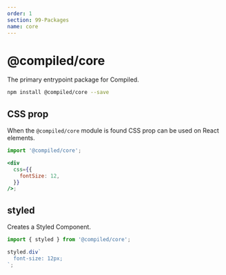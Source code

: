 ```yaml
---
order: 1
section: 99-Packages
name: core
---
```


# @compiled/core

The primary entrypoint package for Compiled.

```bash
npm install @compiled/core --save
```

## CSS prop

When the `@compiled/core` module is found CSS prop can be used on React elements.

```jsx
import '@compiled/core';

<div
  css={{
    fontSize: 12,
  }}
/>;
```

## styled

Creates a Styled Component.

```jsx
import { styled } from '@compiled/core';

styled.div`
  font-size: 12px;
`;
```

